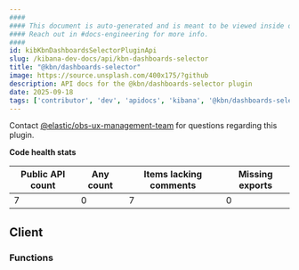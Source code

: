 ```yaml
---
####
#### This document is auto-generated and is meant to be viewed inside our experimental, new docs system.
#### Reach out in #docs-engineering for more info.
####
id: kibKbnDashboardsSelectorPluginApi
slug: /kibana-dev-docs/api/kbn-dashboards-selector
title: "@kbn/dashboards-selector"
image: https://source.unsplash.com/400x175/?github
description: API docs for the @kbn/dashboards-selector plugin
date: 2025-09-18
tags: ['contributor', 'dev', 'apidocs', 'kibana', '@kbn/dashboards-selector']
---
```




Contact [@elastic/obs-ux-management-team](https://github.com/orgs/elastic/teams/obs-ux-management-team) for questions regarding this plugin.

**Code health stats**

| Public API count  | Any count | Items lacking comments | Missing exports |
|-------------------|-----------|------------------------|-----------------|
| 7 | 0 | 7 | 0 |

## Client

### Functions
<DocDefinitionList data={kbnDashboardsSelectorObj.client.functions}/>

